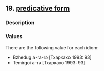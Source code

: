## 19. <a href =  'https://agricolamz.github.io/The_Circassian_Isoglosses_Database/19.html'>predicative form</a>
### Description



### Values
There are the following value for each idiom:

* Bzhedug  a-ra-rə [Тхаркахо 1993: 93] 
* Temirgoi  a-rə [Тхаркахо 1993: 93] 

